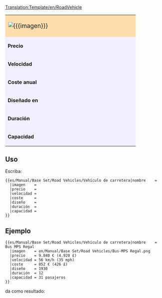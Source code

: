 <noinclude>[[Translation:Template/en/RoadVehicle]]</noinclude>
{| border="2" cellpadding="2" cellspacing="0" style="border: 1px #aaaaaa solid; border-collapse: collapse; margin-bottom:5px"
|-
| colspan="2" style="width: 400px; background: #ffdead; font-size: 120%;" | [[File:{{{imagen}}}]] '''{{{nombre}}}''' 
|-
| style="background: #f0f0ff;" | '''Precio''' 
| style="background: #ffffff; width: 250px;" |{{{precio}}} 
|-
| style="background: #f0f0ff;" | '''Velocidad''' 
| style="background: #ffffff;" | {{{velocidad}}}
|-
| style="background: #f0f0ff;" | '''Coste anual''' 
| style="background: #ffffff;" | {{{coste}}}
|-
| style="background: #f0f0ff;" | '''Diseñado en ''' 
| style="background: #ffffff;" | {{{diseño}}}
|-
| style="background: #f0f0ff;" | '''Duración''' 
| style="background: #ffffff;" | {{{duración}}} años
|-
| style="background: #f0f0ff;" | '''Capacidad''' 
| style="background: #ffffff;" | {{{capacidad}}}
|}<noinclude>


==Uso==
Escriba:
<pre>
{{es/Manual/Base Set/Road Vehicles/Vehículo de carretera|nombre    = 
  |imagen    = 
  |precio    = 
  |velocidad = 
  |coste     = 
  |diseño    = 
  |duración  = 
  |capacidad = 
}}
</pre>

==Ejemplo==
<pre>
{{es/Manual/Base Set/Road Vehicles/Vehículo de carretera|nombre    = Bus MPS Regal
  |imagen    = en/Manual/Base Set/Road Vehicles/Bus-MPS Regal.png
  |precio    = 9.840 € (4.920 £)
  |velocidad = 56 km/h (35 mph)
  |coste     = 852 € (426 £)
  |diseño    = 1930
  |duración  = 12
  |capacidad = 31 pasajeros
}}
</pre>
da como resultado:
{{es/Manual/Base Set/Road Vehicles/Vehículo de carretera|nombre    = Bus MPS Regal
  |imagen    = en/Manual/Base Set/Road Vehicles/Bus-MPS Regal.png
  |precio    = 9.840 € (4.920 £)
  |velocidad = 56 km/h (35 mph)
  |coste     = 852 € (426 £)
  |diseño    = 1930
  |duración  = 12
  |capacidad = 31 pasajeros
}}
</noinclude>
